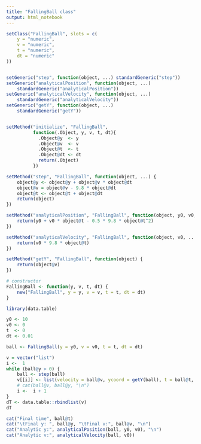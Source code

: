 ```yaml
---
title: "FallingBall class"
output: html_notebook
---
```



```r
setClass("FallingBall", slots = c(
    y = "numeric",
    v = "numeric",
    t = "numeric",
    dt = "numeric"
))


setGeneric("step", function(object, ...) standardGeneric("step"))
setGeneric("analyticalPosition", function(object, ...) 
    standardGeneric("analyticalPosition"))
setGeneric("analyticalVelocity", function(object, ...) 
    standardGeneric("analyticalVelocity"))
setGeneric("getY", function(object, ...) 
    standardGeneric("getY"))


setMethod("initialize", "FallingBall",
          function(.Object, y, v, t, dt){
            .Object@y  <- y
            .Object@v  <- v
            .Object@t  <- t
            .Object@dt <- dt
            return(.Object)
          })

setMethod("step", "FallingBall", function(object, ...) {
    object@y <- object@y + object@v * object@dt
    object@v = object@v - 9.8 * object@dt
    object@t <- object@t + object@dt
    return(object)
})

setMethod("analyticalPosition", "FallingBall", function(object, y0, v0, ...) {
    return(y0 + v0 * object@t - 0.5 * 9.8 * object@t^2)
})

setMethod("analyticalVelocity", "FallingBall", function(object, v0, ...) {
    return(v0 * 9.8 * object@t)
})

setMethod("getY", "FallingBall", function(object) {
    return(object@v)
})

# constructor
FallingBall <- function(y, v, t, dt) {
    new("FallingBall", y = y, v = v, t = t, dt = dt)
}

```

```r
library(data.table)

y0 <- 10
v0 <- 0
t  <- 0
dt <- 0.01

ball <- FallingBall(y = y0, v = v0, t = t, dt = dt)

v = vector("list")
i <-  1
while (ball@y > 0) {
    ball <- step(ball)
    v[[i]] <- list(velocity = ball@v, ycoord = getY(ball), t = ball@t, dt = ball@dt)
    # cat(ball@v, ball@y, "\n")
    i <-  i + 1
}
dT <- data.table::rbindlist(v)
dT

cat("Final time", ball@t)
cat("\tFinal y: ", ball@y, "\tFinal v:", ball@v, "\n")
cat("Analytic y:", analyticalPosition(ball, y0, v0), "\n")
cat("Analytic v:", analyticalVelocity(ball, v0))
```

